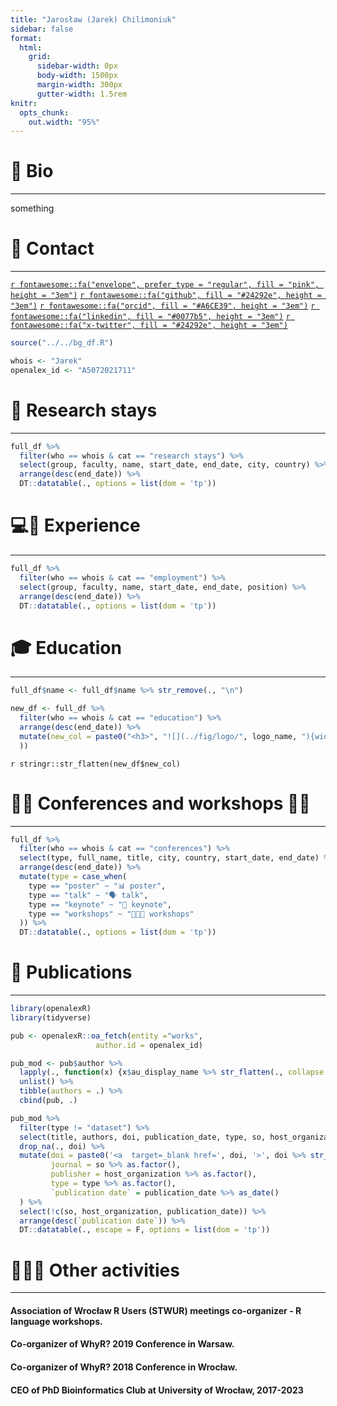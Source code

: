 ```yaml
---
title: "Jarosław (Jarek) Chilimoniuk"
sidebar: false
format:
  html:
    grid:
      sidebar-width: 0px
      body-width: 1500px
      margin-width: 300px
      gutter-width: 1.5rem
knitr:
  opts_chunk:
    out.width: "95%"
---
```


# 📝 **Bio**

------------------------------------------------------------------------

something


# 📱 **Contact** {#contact}

------------------------------------------------------------------------

[`r fontawesome::fa("envelope", prefer_type = "regular", fill = "pink", height = "3em")`](mailto:jaroslaw.chilimoniuk@umb.edu.pl)
[`r fontawesome::fa("github", fill = "#24292e", height = "3em")`](https://github.com/jarochi)
[`r fontawesome::fa("orcid", fill = "#A6CE39", height = "3em")`](https://orcid.org/0000-0001-5467-018X)
<!-- [`r fontawesome::fa("facebook", fill = "#304f85", height = "3em")`](https://www.facebook.com/SmFyZWsgQ2hpbGltb25pdWs/) -->
[`r fontawesome::fa("linkedin", fill = "#0077b5", height = "3em")`](https://www.linkedin.com/in/jarosław-chilimoniuk)
<!-- [`r fontawesome::fa("twitter", fill = "#15a7ff", height = "3em")`](https://twitter.com/_jarochi/) -->
[`r fontawesome::fa("x-twitter", fill = "#24292e", height = "3em")`](https://x.com/_jarochi/)
<!-- [`r fontawesome::fa("steam", fill = "#2f4f4f", height = "3em")`]() -->
<!-- [`r fontawesome::fa("playstation", fill = "#4739aa", height = "3em")`]() -->

```r
source("../../bg_df.R")

whois <- "Jarek"
openalex_id <- "A5072021711"
```


# 🚀 **Research stays**

------------------------------------------------------------------------

```r

full_df %>% 
  filter(who == whois & cat == "research stays") %>% 
  select(group, faculty, name, start_date, end_date, city, country) %>% 
  arrange(desc(end_date)) %>% 
  DT::datatable(., options = list(dom = 'tp'))

```


# 💻🧫 **Experience**

------------------------------------------------------------------------

```r

full_df %>% 
  filter(who == whois & cat == "employment") %>% 
  select(group, faculty, name, start_date, end_date, position) %>% 
  arrange(desc(end_date)) %>% 
  DT::datatable(., options = list(dom = 'tp'))

```


# 🎓 **Education**

------------------------------------------------------------------------

```r

full_df$name <- full_df$name %>% str_remove(., "\n")

new_df <- full_df %>% 
  filter(who == whois & cat == "education") %>% 
  arrange(desc(end_date)) %>% 
  mutate(new_col = paste0("<h3>", "![](../fig/logo/", logo_name, "){width='50'} ", name, "</h3>\n", "<h4> ", major, "</h4> [ ", start_date, " - ", end_date, " ]", "{style='float:right;'}", "<br> ", if_else(thesis_title %>% is.na, " ", paste0("Thesis: **", thesis_title, "** ")), "[ 📍 ", city, ", ", country, " ]{style='float:right;'}"
  ))

```

`r stringr::str_flatten(new_df$new_col)`


# 👏🏻 **Conferences and workshops** 🤝🏻 

------------------------------------------------------------------------

```r

full_df %>% 
  filter(who == whois & cat == "conferences") %>% 
  select(type, full_name, title, city, country, start_date, end_date) %>% 
  arrange(desc(end_date)) %>%
  mutate(type = case_when(
    type == "poster" ~ "📊 poster",
    type == "talk" ~ "🗣️ talk",
    type == "keynote" ~ "🎤 keynote",
    type == "workshops" ~ "🧑🏻‍💻 workshops"
  )) %>% 
  DT::datatable(., options = list(dom = 'tp'))

```


#  📖 **Publications**

------------------------------------------------------------------------

```r

library(openalexR)
library(tidyverse)

pub <- openalexR::oa_fetch(entity ="works",
                   author.id = openalex_id)

pub_mod <- pub$author %>% 
  lapply(., function(x) {x$au_display_name %>% str_flatten(., collapse = ", ")}) %>% 
  unlist() %>% 
  tibble(authors = .) %>% 
  cbind(pub, .)

pub_mod %>% 
  filter(type != "dataset") %>% 
  select(title, authors, doi, publication_date, type, so, host_organization) %>% 
  drop_na(., doi) %>%
  mutate(doi = paste0('<a  target=_blank href=', doi, '>', doi %>% str_remove(., "https://doi.org/"),'</a>'),
         journal = so %>% as.factor(),
         publisher = host_organization %>% as.factor(),
         type = type %>% as.factor(),
         `publication date` = publication_date %>% as_date()
  ) %>% 
  select(!c(so, host_organization, publication_date)) %>% 
  arrange(desc(`publication date`)) %>%
  DT::datatable(., escape = F, options = list(dom = 'tp'))

```


#  🧑🏻‍🔬 **Other activities**

------------------------------------------------------------------------

#### Association of Wrocław R Users (STWUR) meetings co-organizer - R language workshops.

#### Co-organizer of WhyR? 2019 Conference in Warsaw.

#### Co-organizer of WhyR? 2018 Conference in Wrocław.

#### CEO of PhD Bioinformatics Club at University of Wrocław, 2017-2023 


